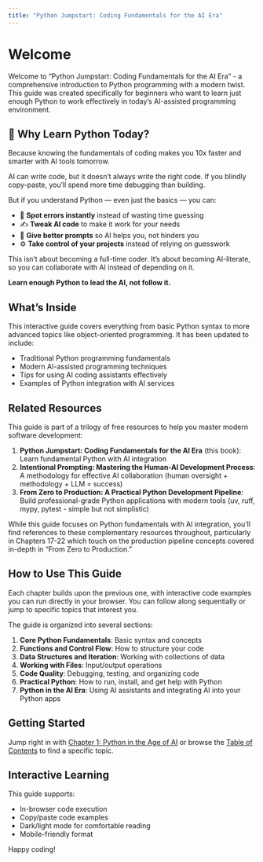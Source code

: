 ```yaml
---
title: "Python Jumpstart: Coding Fundamentals for the AI Era"
---
```


# Welcome

Welcome to "Python Jumpstart: Coding Fundamentals for the AI Era" - a comprehensive introduction to Python programming with a modern twist. This guide was created specifically for beginners who want to learn just enough Python to work effectively in today's AI-assisted programming environment.

## 🚀 Why Learn Python Today?

Because knowing the fundamentals of coding makes you 10x faster and smarter with AI tools tomorrow.

AI can write code, but it doesn't always write the right code. If you blindly copy-paste, you'll spend more time debugging than building.

But if you understand Python — even just the basics — you can:

- 🧠 **Spot errors instantly** instead of wasting time guessing
- ✍️ **Tweak AI code** to make it work for your needs
- 📣 **Give better prompts** so AI helps you, not hinders you
- ⚙️ **Take control of your projects** instead of relying on guesswork

This isn't about becoming a full-time coder. It's about becoming AI-literate, so you can collaborate with AI instead of depending on it.

**Learn enough Python to lead the AI, not follow it.**

## What's Inside

This interactive guide covers everything from basic Python syntax to more advanced topics like object-oriented programming. It has been updated to include:

- Traditional Python programming fundamentals
- Modern AI-assisted programming techniques
- Tips for using AI coding assistants effectively
- Examples of Python integration with AI services

## Related Resources

This guide is part of a trilogy of free resources to help you master modern software development:

1. **Python Jumpstart: Coding Fundamentals for the AI Era** (this book): Learn fundamental Python with AI integration
2. **Intentional Prompting: Mastering the Human-AI Development Process**: A methodology for effective AI collaboration (human oversight + methodology + LLM = success)
3. **From Zero to Production: A Practical Python Development Pipeline**: Build professional-grade Python applications with modern tools (uv, ruff, mypy, pytest - simple but not simplistic)

While this guide focuses on Python fundamentals with AI integration, you'll find references to these complementary resources throughout, particularly in Chapters 17-22 which touch on the production pipeline concepts covered in-depth in "From Zero to Production."

## How to Use This Guide

Each chapter builds upon the previous one, with interactive code examples you can run directly in your browser. You can follow along sequentially or jump to specific topics that interest you.

The guide is organized into several sections:

1. **Core Python Fundamentals**: Basic syntax and concepts
2. **Functions and Control Flow**: How to structure your code
3. **Data Structures and Iteration**: Working with collections of data
4. **Working with Files**: Input/output operations
5. **Code Quality**: Debugging, testing, and organizing code
6. **Practical Python**: How to run, install, and get help with Python
7. **Python in the AI Era**: Using AI assistants and integrating AI into your Python apps

## Getting Started

Jump right in with [Chapter 1: Python in the Age of AI](chapters/01_python_in_the_age_of_ai.qmd) or browse the [Table of Contents](chapters/00_contents.qmd) to find a specific topic.

## Interactive Learning

This guide supports:

- In-browser code execution
- Copy/paste code examples
- Dark/light mode for comfortable reading
- Mobile-friendly format

Happy coding!
